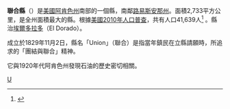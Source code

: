 {{Otheruses|聯合縣|subject=美國阿肯色州的一個縣|other=同名的縣}}
<!--[[File:Map_of_Arkansas_highlighting_Union_County.svg|225px]]-->
{{Infobox U.S. County|
 county  = 聯合縣 |
 state = 阿肯色州 |
 en county  = Union County |
 en state = Arkansas |
 seal =  |
 map size = 225 |
 founded = 1829年11月2日|
 seat = [[埃爾多拉多_(阿肯色州)|埃爾多拉多]] | 
 area = 2,733 [[km²|km²]] (1,055 [[square_mile|mi²]]) |
 area land  = 2,691 km² (1,039 mi²) |
 area water = 42 km² (16 mi²) |
 area percentage = 1.55% |
 census yr = 2010 |
 pop = 41,639 |
 density = 17 |
 web =  |
|}}
'''聯合縣'''（{{lang-en|Union County}}）是[[美國|美國]][[阿肯色州|阿肯色州]]南部的一個縣，南鄰[[路易斯安那州|路易斯安那州]]。面積2,733平方公里，是全州面積最大的縣。根據[[美國2010年人口普查|美國2010年人口普查]]，共有人口41,639人<ref name="QF">{{cite web|title=State & County QuickFacts|url=http://quickfacts.census.gov/qfd/states/05/05139.html|publisher=United States Census Bureau|access-date=May 19, 2014|archive-date=2011-07-22|archive-url=https://www.webcitation.org/60MNQ5ZBx?url=http://quickfacts.census.gov/qfd/states/05/05139.html|dead-url=no}}</ref> 。縣治[[埃爾多拉多_(阿肯色州)|埃爾多拉多]]（El Dorado）。

成立於1829年11月2日，縣名「Union」（聯合）是指當年鎮民在立縣請願時，所追求的「團結與聯合」精神。

它與1920年代阿肯色州發現石油的歷史密切相關。
{{猶尼昂縣 (阿肯色州)}}
{{Arkansas}}
{{Arkansas-stub}}
[[Category:阿肯色州行政区划|U]]